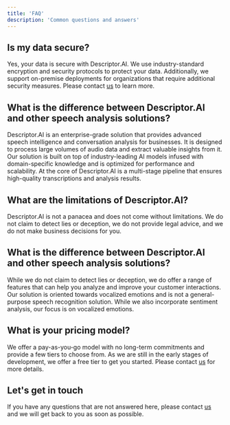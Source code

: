 ```yaml
---
title: 'FAQ'
description: 'Common questions and answers'
---
```


## Is my data secure?

Yes, your data is secure with Descriptor.AI. We use industry-standard encryption and security protocols to protect your data.
Additionally, we support on-premise deployments for organizations that require additional security measures. 
Please contact [us](mailto:alexa@descriptor.ai) to learn more.

## What is the difference between Descriptor.AI and other speech analysis solutions?

Descriptor.AI is an enterprise-grade solution that provides advanced speech intelligence and conversation analysis for businesses. 
It is designed to process large volumes of audio data and extract valuable insights from it. 
Our solution is built on top of industry-leading AI models infused with domain-specific knowledge and is optimized for performance and scalability.
At the core of Descriptor.AI is a multi-stage pipeline that ensures high-quality transcriptions and analysis results.

## What are the limitations of Descriptor.AI?

Descriptor.AI is not a panacea and does not come without limitations. 
We do not claim to detect lies or deception, we do not provide legal advice, and we do not make business decisions for you.

## What is the difference between Descriptor.AI and other speech analysis solutions?

While we do not claim to detect lies or deception, we do offer a range of features that can help you analyze and improve your customer interactions. 
Our solution is oriented towards vocalized emotions and is not a general-purpose speech recognition solution.
While we also incorporate sentiment analysis, our focus is on vocalized emotions.

## What is your pricing model?

We offer a pay-as-you-go model with no long-term commitments and provide a few tiers to choose from. 
As we are still in the early stages of development, we offer a free tier to get you started. 
Please contact [us](mailto:alexa@descriptor.ai) for more details.

## Let's get in touch

If you have any questions that are not answered here, please contact [us](mailto:alexa@descriptor.ai) and we will get back to you as soon as possible.